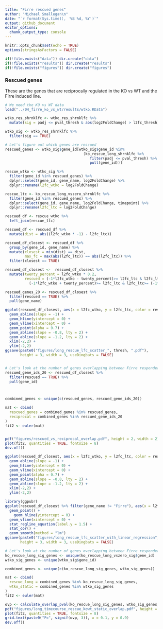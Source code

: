 ```yaml
---
title: "Firre rescued genes"
author: "Michael Smallegan\n"
date: "`r format(Sys.time(), '%B %d, %Y')`"
output: github_document
editor_options: 
  chunk_output_type: console
---
```


```r
knitr::opts_chunk$set(echo = TRUE)
options(stringsAsFactors = FALSE)

if(!file.exists("data")) dir.create("data")
if(!file.exists("results")) dir.create("results")
if(!file.exists("figures")) dir.create("figures")
```


### Rescued genes

These are the genes that are reciprocally regulated in the KO vs WT and the Firre induced line.

```r
# We need the KO vs WT data
load("../04_firre_ko_vs_wt/results/wtko.RData")

wtko_res_shrnklfc <- wtko_res_shrnklfc %>%
  mutate(sig = padj <= pval_thresh & abs(log2FoldChange) > l2fc_thresh)

wtko_sig <- wtko_res_shrnklfc %>% 
  filter(sig == TRUE)

# Let's figure out which genes are rescued
rescued_genes <- wtko_sig$gene_id[wtko_sig$gene_id %in% 
                                    (ko_rescue_long_shrnklfc %>%
                                       filter(padj <= pval_thresh) %>% 
                                       pull(gene_id))]

rescue_wtko <- wtko_sig %>%
  filter(gene_id %in% rescued_genes) %>%
  dplyr::select(gene_id, gene_name, log2FoldChange) %>%
  dplyr::rename(l2fc_wtko = log2FoldChange)

rescue_ltc <- ko_rescue_long_vszero_shrnklfc %>%
  filter(gene_id %in% rescued_genes) %>%
  dplyr::select(gene_id, gene_name, log2FoldChange, timepoint) %>%
  dplyr::rename(l2fc_ltc = log2FoldChange)

rescued_df <- rescue_wtko %>%
  left_join(rescue_ltc)

rescued_df <- rescued_df %>%
  mutate(dist = abs((l2fc_wtko * -1) - l2fc_ltc))

rescued_df_closest <- rescued_df %>%
  group_by(gene_id, gene_name) %>%
  mutate(closest = min(dist) == dist,
         max_fc = max(abs(l2fc_ltc)) == abs(l2fc_ltc)) %>%
  filter(closest == TRUE)

rescued_df_closest <-  rescued_df_closest %>%
  mutate(twenty_percent = l2fc_wtko * 0.2,
         rescued = (-1*l2fc_wtko - twenty_percent)>= l2fc_ltc & l2fc_ltc>= (-1*l2fc_wtko + twenty_percent) |
           (-1*l2fc_wtko + twenty_percent)>= l2fc_ltc & l2fc_ltc>= (-1*l2fc_wtko - twenty_percent))

rescued_genes_20 <- rescued_df_closest %>% 
  filter(rescued == TRUE) %>% 
  pull(gene_name)

ggplot(rescued_df_closest, aes(x = l2fc_wtko, y = l2fc_ltc, color = rescued)) +
  geom_abline(slope = -1) +
  geom_hline(yintercept = 0) +
  geom_vline(xintercept = 0) +
  geom_point(alpha = 0.7) +
  geom_abline(slope = -0.8, lty = 2) +
  geom_abline(slope = -1.2, lty = 2) +
  xlim(-2,2) +
  ylim(-2,2)
ggsave(paste0("figures/long_rescue_lfc_scatter_", thresh, ".pdf"), 
       height = 3, width = 3, useDingbats = FALSE)


# Let's look at the number of genes overlapping between Firre responders and the KO vs WT
rescued_gene_ids_20 <- rescued_df_closest %>% 
  filter(rescued == TRUE) %>% 
  pull(gene_id)



combined_genes <- unique(c(rescued_genes, rescued_gene_ids_20))

mat <- cbind(
  rescued_genes = combined_genes %in% rescued_genes,
  reciprocal = combined_genes %in% rescued_gene_ids_20
)
fit2 <- euler(mat)


pdf("figures/rescued_vs_reciprocal_overlap.pdf", height = 2, width = 2)
plot(fit2, quantities = TRUE, fontsize = 8)
dev.off()

ggplot(rescued_df_closest, aes(x = l2fc_wtko, y = l2fc_ltc, color = rescued)) +
  geom_abline(slope = -1) +
  geom_hline(yintercept = 0) +
  geom_vline(xintercept = 0) +
  geom_point(alpha = 0.7) +
  geom_abline(slope = -0.8, lty = 2) +
  geom_abline(slope = -1.2, lty = 2) +
  xlim(-2,2) +
  ylim(-2,2)

library(ggpubr)
ggplot(rescued_df_closest %>% filter(gene_name != "Firre"), aes(x = l2fc_wtko, y = l2fc_ltc)) +
  geom_point() +
    geom_hline(yintercept = 0) +
  geom_vline(xintercept = 0) +
  stat_regline_equation(label.y = 1.5) +
  stat_cor() +
  geom_smooth(method = "lm")
ggsave(paste0("figures/long_rescue_lfc_scatter_with_linear_regression", thresh, ".pdf"), 
       height = 3, width = 3, useDingbats = FALSE)

```

```r
# Let's look at the number of genes overlapping between Firre responders and the KO vs WT
ko_rescue_long_sig_genes <- unique(ko_rescue_long_vszero_sig$gene_id)
wtko_sig_genes <- unique(wtko_sig$gene_id)

combined_genes <- unique(c(ko_rescue_long_sig_genes, wtko_sig_genes))

mat <- cbind(
  rescue_long = combined_genes %in% ko_rescue_long_sig_genes,
  wtko_static = combined_genes %in% wtko_sig_genes
)
fit2 <- euler(mat)

ovp <- calculate_overlap_pval(ko_rescue_long_sig_genes, wtko_sig_genes, num_measured_genes)
pdf("figures/long_timecourse_rescue_kowt_static_overlap.pdf", height = 2, width = 2)
plot(fit2, quantities = TRUE, fontsize = 8)
grid.text(paste0("P=", signif(ovp, 3)), x = 0.1, y = 0.9)
dev.off()
```

